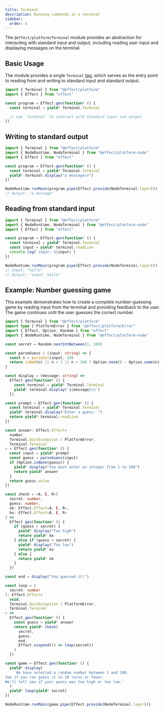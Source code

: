 ```yaml
---
title: Terminal
description: Running commands in a terminal
sidebar:
  order: 4
---
```


The `@effect/platform/Terminal` module provides an abstraction for interacting with standard input and output, including reading user input and displaying messages on the terminal.

## Basic Usage

The module provides a single `Terminal` [tag](/guides/context-management/services), which serves as the entry point to reading from and writing to standard input and standard output.

```ts twoslash
import { Terminal } from "@effect/platform"
import { Effect } from "effect"

const program = Effect.gen(function* () {
  const terminal = yield* Terminal.Terminal

  // use `terminal` to interact with standard input and output
})
```

## Writing to standard output

```ts twoslash
import { Terminal } from "@effect/platform"
import { NodeRuntime, NodeTerminal } from "@effect/platform-node"
import { Effect } from "effect"

const program = Effect.gen(function* () {
  const terminal = yield* Terminal.Terminal
  yield* terminal.display("a message\n")
})

NodeRuntime.runMain(program.pipe(Effect.provide(NodeTerminal.layer)))
// Output: "a message"
```

## Reading from standard input

```ts twoslash
import { Terminal } from "@effect/platform"
import { NodeRuntime, NodeTerminal } from "@effect/platform-node"
import { Effect } from "effect"

const program = Effect.gen(function* () {
  const terminal = yield* Terminal.Terminal
  const input = yield* terminal.readLine
  console.log(`input: ${input}`)
})

NodeRuntime.runMain(program.pipe(Effect.provide(NodeTerminal.layer)))
// Input: "hello"
// Output: "input: hello"
```

## Example: Number guessing game

This example demonstrates how to create a complete number-guessing game by reading input from the terminal and providing feedback to the user. The game continues until the user guesses the correct number.

```ts twoslash
import { Terminal } from "@effect/platform"
import type { PlatformError } from "@effect/platform/Error"
import { Effect, Option, Random } from "effect"
import { NodeRuntime, NodeTerminal } from "@effect/platform-node"

const secret = Random.nextIntBetween(1, 100)

const parseGuess = (input: string) => {
  const n = parseInt(input, 10)
  return isNaN(n) || n < 1 || n > 100 ? Option.none() : Option.some(n)
}

const display = (message: string) =>
  Effect.gen(function* () {
    const terminal = yield* Terminal.Terminal
    yield* terminal.display(`${message}\n`)
  })

const prompt = Effect.gen(function* () {
  const terminal = yield* Terminal.Terminal
  yield* terminal.display("Enter a guess: ")
  return yield* terminal.readLine
})

const answer: Effect.Effect<
  number,
  Terminal.QuitException | PlatformError,
  Terminal.Terminal
> = Effect.gen(function* () {
  const input = yield* prompt
  const guess = parseGuess(input)
  if (Option.isNone(guess)) {
    yield* display("You must enter an integer from 1 to 100")
    return yield* answer
  }
  return guess.value
})

const check = <A, E, R>(
  secret: number,
  guess: number,
  ok: Effect.Effect<A, E, R>,
  ko: Effect.Effect<A, E, R>
) =>
  Effect.gen(function* () {
    if (guess > secret) {
      yield* display("Too high")
      return yield* ko
    } else if (guess < secret) {
      yield* display("Too low")
      return yield* ko
    } else {
      return yield* ok
    }
  })

const end = display("You guessed it!")

const loop = (
  secret: number
): Effect.Effect<
  void,
  Terminal.QuitException | PlatformError,
  Terminal.Terminal
> =>
  Effect.gen(function* () {
    const guess = yield* answer
    return yield* check(
      secret,
      guess,
      end,
      Effect.suspend(() => loop(secret))
    )
  })

const game = Effect.gen(function* () {
  yield* display(
    `We have selected a random number between 1 and 100.
See if you can guess it in 10 turns or fewer.
We'll tell you if your guess was too high or too low.`
  )
  yield* loop(yield* secret)
})

NodeRuntime.runMain(game.pipe(Effect.provide(NodeTerminal.layer)))
```
